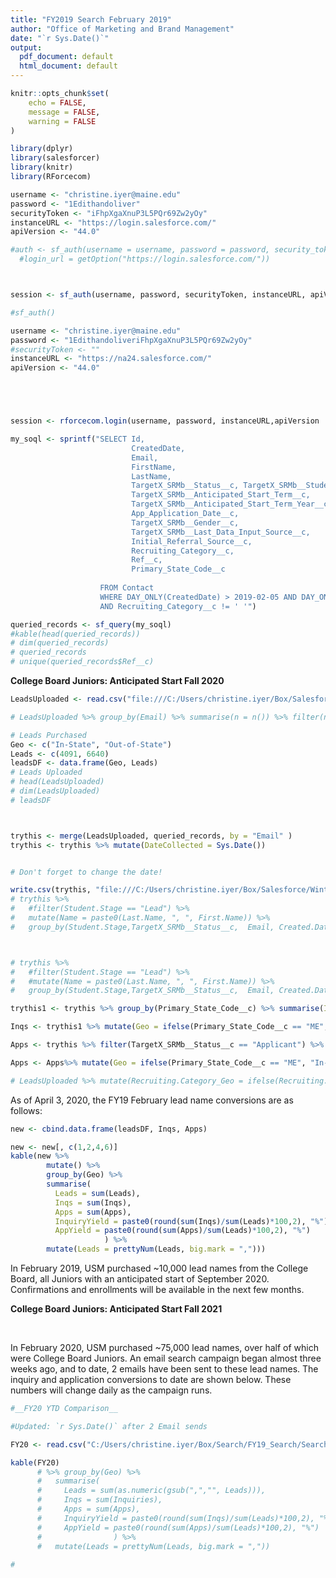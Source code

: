 ```yaml
---
title: "FY2019 Search February 2019"
author: "Office of Marketing and Brand Management"
date: "`r Sys.Date()`"
output:
  pdf_document: default
  html_document: default
---
```


```r
knitr::opts_chunk$set(
	echo = FALSE,
	message = FALSE,
	warning = FALSE
)
```

```r
library(dplyr)
library(salesforcer)
library(knitr)
library(RForcecom)
```


```r
username <- "christine.iyer@maine.edu"
password <- "1Edithandoliver"
securityToken <- "iFhpXgaXnuP3L5PQr69Zw2yOy"
instanceURL <- "https://login.salesforce.com/"
apiVersion <- "44.0"

#auth <- sf_auth(username = username, password = password, security_token = securityToken,
  #login_url = getOption("https://login.salesforce.com/"))



session <- sf_auth(username, password, securityToken, instanceURL, apiVersion)
```

```r
#sf_auth()
```

```r

username <- "christine.iyer@maine.edu"
password <- "1EdithandoliveriFhpXgaXnuP3L5PQr69Zw2yOy"
#securityToken <- ""
instanceURL <- "https://na24.salesforce.com/"
apiVersion <- "44.0"





session <- rforcecom.login(username, password, instanceURL,apiVersion  ) 
```










```r
my_soql <- sprintf("SELECT Id,
                           CreatedDate,
                           Email, 
                           FirstName, 
                           LastName,
                           TargetX_SRMb__Status__c, TargetX_SRMb__Student_Type__c,
                           TargetX_SRMb__Anticipated_Start_Term__c,
                           TargetX_SRMb__Anticipated_Start_Term_Year__c, 
                           App_Application_Date__c,  
                           TargetX_SRMb__Gender__c,  
                           TargetX_SRMb__Last_Data_Input_Source__c,                                                                Initial_Source_Date__c, 
                           Initial_Referral_Source__c, 
                           Recruiting_Category__c,
                           Ref__c, 
                           Primary_State_Code__c
                           
                    FROM Contact 
                    WHERE DAY_ONLY(CreatedDate) > 2019-02-05 AND DAY_ONLY(CreatedDate) < 2019-02-07 AND TargetX_SRMb__Status__c != 'Lead' 
                    AND Recruiting_Category__c != ' '")

queried_records <- sf_query(my_soql)
#kable(head(queried_records))
# dim(queried_records)
# queried_records
# unique(queried_records$Ref__c)
```
 
__College Board Juniors: Anticipated Start Fall 2020__

```r
LeadsUploaded <- read.csv("file:///C:/Users/christine.iyer/Box/Salesforce/Winter 2019/Conversions Winter 2019/Funnel_2-8-19.csv", header = T, stringsAsFactors = F)

# LeadsUploaded %>% group_by(Email) %>% summarise(n = n()) %>% filter(n>1)

# Leads Purchased
Geo <- c("In-State", "Out-of-State")
Leads <- c(4091, 6640)
leadsDF <- data.frame(Geo, Leads)
# Leads Uploaded
# head(LeadsUploaded)
# dim(LeadsUploaded)
# leadsDF



trythis <- merge(LeadsUploaded, queried_records, by = "Email" )
trythis <- trythis %>% mutate(DateCollected = Sys.Date())


# Don't forget to change the date!

write.csv(trythis, "file:///C:/Users/christine.iyer/Box/Salesforce/Winter 2019/Conversions Winter 2019/Conversion_04-06-20_DeDuped.csv")
# trythis %>% 
#   #filter(Student.Stage == "Lead") %>% 
#   mutate(Name = paste0(Last.Name, ", ", First.Name)) %>% 
#   group_by(Student.Stage,TargetX_SRMb__Status__c,  Email, Created.Date, Ref__c, Recruiting_Category__c,Recruiting.Category) %>% summarise(n = n())



# trythis %>% 
#   #filter(Student.Stage == "Lead") %>% 
#   #mutate(Name = paste0(Last.Name, ", ", First.Name)) %>% 
#   group_by(Student.Stage,TargetX_SRMb__Status__c,  Email, Created.Date, Ref__c, Recruiting_Category__c,Recruiting.Category) %>% summarise(n = n())
```










```r


trythis1 <- trythis %>% group_by(Primary_State_Code__c) %>% summarise(Inqs = n())
```


```r
Inqs <- trythis1 %>% mutate(Geo = ifelse(Primary_State_Code__c == "ME", "In-State", "Out-Of-State")) %>% group_by(Geo) %>% summarise(Inqs = sum(Inqs))

```

```r
Apps <- trythis %>% filter(TargetX_SRMb__Status__c == "Applicant") %>% group_by(Primary_State_Code__c) %>% summarise(Apps = n())
```


```r
Apps <- Apps%>% mutate(Geo = ifelse(Primary_State_Code__c == "ME", "In-State", "Out-Of-State")) %>% group_by(Geo) %>% summarise(Apps = sum(Apps))

```


```r
# LeadsUploaded %>% mutate(Recruiting.Category_Geo = ifelse(Recruiting.Category == "PJRIG", "In-State", "Out-of-State" )) %>% group_by(Recruiting.Category_Geo) %>% summarise(n = n())
```


As of April 3, 2020, the FY19 February lead name conversions are as follows: 

```r
new <- cbind.data.frame(leadsDF, Inqs, Apps)

new <- new[, c(1,2,4,6)]
kable(new %>% 
        mutate() %>% 
        group_by(Geo) %>% 
        summarise(
          Leads = sum(Leads), 
          Inqs = sum(Inqs),
          Apps = sum(Apps),
          InquiryYield = paste0(round(sum(Inqs)/sum(Leads)*100,2), "%"),
          AppYield = paste0(round(sum(Apps)/sum(Leads)*100,2), "%")
                     ) %>% 
        mutate(Leads = prettyNum(Leads, big.mark = ",")))

```

In February 2019, USM purchased ~10,000 lead names from the College Board, all Juniors with an anticipated start of September 2020. Confirmations and enrollments will be available in the next few months. 
<br>

__College Board Juniors: Anticipated Start Fall 2021__

<br>

In February 2020, USM purchased ~75,000 lead names, over half of which were College Board Juniors. An email search campaign began almost three weeks ago, and to date, 2 emails have been sent to these lead names. The inquiry and application conversions to date are shown below. These numbers will change daily as the campaign runs. 


```r

#__FY20 YTD Comparison__

#Updated: `r Sys.Date()` after 2 Email sends

FY20 <- read.csv("C:/Users/christine.iyer/Box/Search/FY19_Search/Search_February2019/FY20ConversionsCompare.csv", header = T, stringsAsFactors = F)

kable(FY20) 
      # %>% group_by(Geo) %>% 
      #   summarise(
      #     Leads = sum(as.numeric(gsub(",","", Leads))), 
      #     Inqs = sum(Inquiries),
      #     Apps = sum(Apps),
      #     InquiryYield = paste0(round(sum(Inqs)/sum(Leads)*100,2), "%"),
      #     AppYield = paste0(round(sum(Apps)/sum(Leads)*100,2), "%")
      #                ) %>% 
      #   mutate(Leads = prettyNum(Leads, big.mark = ","))
      
# 
               
```


